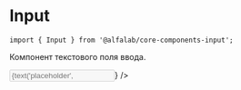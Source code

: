 
<Meta title='Компоненты|Input' component={Input} />

# Input

```
import { Input } from '@alfalab/core-components-input';
```

Компонент текстового поля ввода.

<Story name='Песочница'>
    <Input
        type={select(
            'type',
            ['number', 'card', 'email', 'money', 'password', 'tel', 'text'],
            'text',
        )}
        block={boolean('block', false)}
        size={select('size', ['s', 'm', 'l'], 's')}
        disabled={boolean('disabled', false)}
        placeholder={text('placeholder', '')}
        label={text('label', '')}
        hint={text('hint', '')}
        error={text('error', '')}
        rightAddons={boolean('rightAddons', false) && !text('error', '') && <Icon />}
    />
</Story>

<Props of={Input} />
